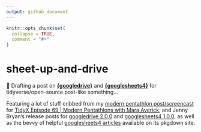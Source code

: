 ```yaml
---
output: github_document
---
```


<!-- README.md is generated from README.Rmd. Please edit that file -->

```r
knitr::opts_chunk$set(
  collapse = TRUE,
  comment = "#>"
)
```

# sheet-up-and-drive

<!-- badges: start -->
<!-- badges: end -->

📝 Drafting a post on [**{googledrive}**](https://googledrive.tidyverse.org/) and [**{googlesheets4}**](https://googlesheets4.tidyverse.org/) for tidyverse/open-source post-like something…

Featuring a lot of stuff cribbed from my [modern pentathlon post/screencast](https://github.com/batpigandme/modern-pentathlon) for [TidyX Episode 69 | Modern Pentathlons with Mara Averick](https://youtu.be/1356s1-as4o), and Jenny Bryan's release posts for [googledrive 2.0.0](https://www.tidyverse.org/blog/2021/07/googledrive-2-0-0/) and [googlesheets4 1.0.0](https://www.tidyverse.org/blog/2021/07/googlesheets4-1-0-0/), as well as the bevvy of helpful [googlesheets4 articles](https://googlesheets4.tidyverse.org/articles/index.html) available on its pkgdown site.

